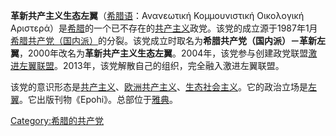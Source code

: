 '''革新共产主义生态左翼'''（[[希腊语|希腊语]]：Ανανεωτική Κομμουνιστική Οικολογική Αριστερά）是[[希腊|希腊]]的一个已不存在的[[共产主义|共产主义]]政党。该党的成立源于1987年1月[[希腊共产党（国内派）|希腊共产党（国内派）]]的分裂。该党成立时取名为'''希腊共产党（国内派）－革新左翼'''，2000年改名为'''革新共产主义生态左翼'''。2004年，该党参与创建政党联盟[[激进左翼联盟|激进左翼联盟]]。2013年，该党解散自己的组织，完全融入激进左翼联盟。

该党的意识形态是[[共产主义|共产主义]]、[[欧洲共产主义|欧洲共产主义]]、[[生态社会主义|生态社会主义]]。它的政治立场是[[左翼|左翼]]。它出版刊物《Epohi》。总部位于[[雅典|雅典]]。
{{欧洲左翼党}}
[[Category:希腊的共产党|Category:希腊的共产党]]